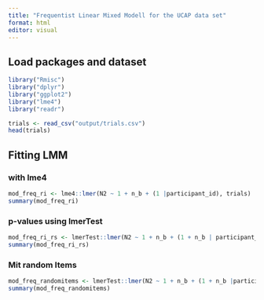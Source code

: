 ```yaml
---
title: "Frequentist Linear Mixed Modell for the UCAP data set"
format: html
editor: visual
---
```


## Load packages and dataset

```r
library("Rmisc")
library("dplyr")
library("ggplot2")
library("lme4")
library("readr")
```

```r
trials <- read_csv("output/trials.csv")
head(trials)
```

## Fitting LMM

### with lme4

```r
mod_freq_ri <- lme4::lmer(N2 ~ 1 + n_b + (1 |participant_id), trials)
summary(mod_freq_ri)
```

### p-values using lmerTest

```r
mod_freq_ri_rs <- lmerTest::lmer(N2 ~ 1 + n_b + (1 + n_b | participant_id), trials)
summary(mod_freq_ri_rs)
```

### Mit random Items

```r
mod_freq_randomitems <- lmerTest::lmer(N2 ~ 1 + n_b + (1 + n_b |participant_id) + (1 + n_b | Objektpaar), trials)
summary(mod_freq_randomitems)
```
